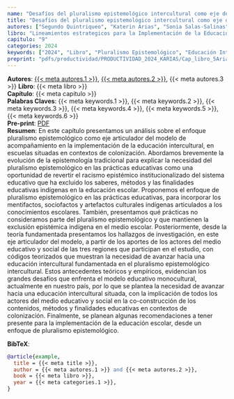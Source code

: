 ```yaml
---
name: "Desafíos del pluralismo epistemológico intercultural como eje de un modelo de acompañamiento"
title: "Desafíos del pluralismo epistemológico intercultural como eje de un modelo de acompañamiento"
autores: ["Segundo Quintriqueo", "Katerin Arias", "Sonia Salas-Salinas"]
libro: "Lineamientos estrategicos para la Implementación de la Educación Intercultural desde un Modelo de Acompañamiento"
capitulo: "9"
categories: 2024
keywords: ["2024", "Libro", "Pluralismo Epistemológico", "Educación Intercultural", "Modelo de Acompañamiento", "Contexto de Colonización"]
preprint: "pdfs/productividad/PRODUCTIVIDAD_2024_KARIAS/Cap_libro_5Arias-Ortega_2024_Referato.pdf"
---
```

**Autores**: [{{< meta autores.1 >}}](../members/current/segundoquintriqueo.qmd), [{{< meta autores.2 >}}](../members/current/katerinarias.qmd), {{< meta autores.3 >}}
**Libro**: {{< meta libro >}}   
**Capítulo**: {{< meta capitulo >}}   
**Palabras Claves**: {{< meta keywords.1 >}}, {{< meta keywords.2 >}}, {{< meta keywords.3 >}}, {{< meta keywords.4 >}}, {{< meta keywords.5 >}}, {{< meta keywords.6 >}}  
**Pre-print**: [PDF](../{{< meta preprint >}})  
**Resumen**: En este capítulo presentamos un análisis sobre el enfoque pluralismo
epistemológico como eje articulador del modelo de acompañamiento en la
implementación de la educación intercultural, en escuelas situadas en contextos
de colonización. Abordamos brevemente la evolución de la epistemología
tradicional para explicar la necesidad del pluralismo epistemológico en las
prácticas educativas como una oportunidad de revertir el racismo epistémico
institucionalizado del sistema educativo que ha excluido los saberes, métodos
y las finalidades educativas indígenas en la educación escolar. Proponemos el
enfoque de pluralismo epistemológico en las prácticas educativas, para incorporar
los mentifactos, sociofactos y artefactos culturales indígenas articulados a los
conocimientos escolares. También, presentamos qué prácticas no consideramos
parte del pluralismo epistemológico y que mantienen la exclusión epistémica
indígena en el medio escolar. Posteriormente, desde la teoría fundamentada
presentamos los hallazgos de investigación, en este eje articulador del modelo, a
partir de los aportes de los actores del medio educativo y social de las tres regiones
que participan en el estudio, con códigos teorizados que muestran la necesidad
de avanzar hacia una educación intercultural fundamentada en el pluralismo
epistemológico intercultural. Estos antecedentes teóricos y empíricos, evidencian
los grandes desafíos que enfrenta el modelo educativo monocultural, actualmente
en nuestro país, por lo que se plantea la necesidad de avanzar hacia una educación
intercultural situada, con la implicación de todos los actores del medio educativo
y social en la co-construcción de los contenidos, métodos y finalidades educativas
en contextos de colonización. Finalmente, se planean algunas recomendaciones a
tener presente para la implementación de la educación escolar, desde un enfoque
de pluralismo epistemológico.   


**BibTeX**:
```bibtex
@article{example,
  title = {{< meta title >}},
  author = {{< meta autores.1 >}} and {{< meta autores.2 >}},
  book = {{< meta libro >}},
  year = {{< meta categories.1 >}},
}
```
